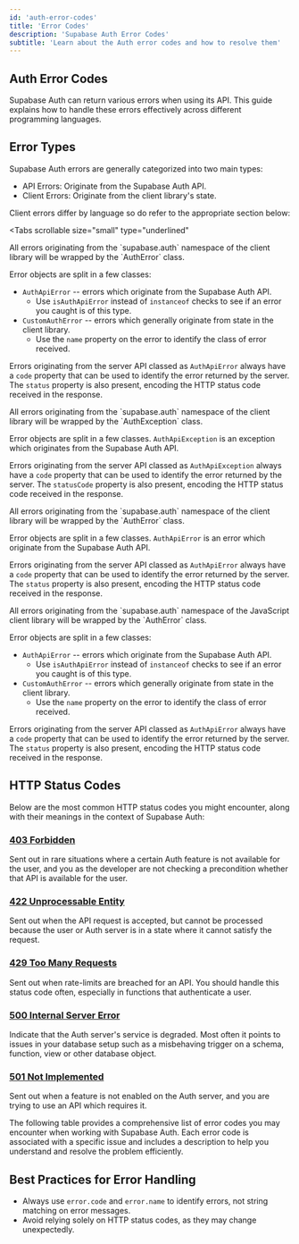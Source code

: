 ```yaml
---
id: 'auth-error-codes'
title: 'Error Codes'
description: 'Supabase Auth Error Codes'
subtitle: 'Learn about the Auth error codes and how to resolve them'
---
```


## Auth Error Codes

Supabase Auth can return various errors when using its API. This guide explains how to handle these errors effectively across different programming languages.

## Error Types

Supabase Auth errors are generally categorized into two main types:

- API Errors: Originate from the Supabase Auth API.
- Client Errors: Originate from the client library's state.

Client errors differ by language so do refer to the appropriate section below:

<Tabs
  scrollable
  size="small"
  type="underlined"
>
<TabPanel id="javascript" label="JavaScript">
All errors originating from the `supabase.auth` namespace of the client library will be wrapped by the `AuthError` class.

Error objects are split in a few classes:

- `AuthApiError` -- errors which originate from the Supabase Auth API.
  - Use `isAuthApiError` instead of `instanceof` checks to see if an error you caught is of this type.
- `CustomAuthError` -- errors which generally originate from state in the client library.
  - Use the `name` property on the error to identify the class of error received.

Errors originating from the server API classed as `AuthApiError` always have a `code` property that can be used to identify the error returned by the server. The `status` property is also present, encoding the HTTP status code received in the response.

</TabPanel>
<TabPanel id="dart" label="Dart">
All errors originating from the `supabase.auth` namespace of the client library will be wrapped by the `AuthException` class.

Error objects are split in a few classes. `AuthApiException` is an exception which originates from the Supabase Auth API.

Errors originating from the server API classed as `AuthApiException` always have a `code` property that can be used to identify the error returned by the server. The `statusCode` property is also present, encoding the HTTP status code received in the response.

</TabPanel>
<TabPanel id="python" label="Python">
All errors originating from the `supabase.auth` namespace of the client library will be wrapped by the `AuthError` class.

Error objects are split in a few classes. `AuthApiError` is an error which originate from the Supabase Auth API.

Errors originating from the server API classed as `AuthApiError` always have a `code` property that can be used to identify the error returned by the server. The `status` property is also present, encoding the HTTP status code received in the response.

</TabPanel>
<TabPanel id="kotlin" label="Kotlin">
All errors originating from the `supabase.auth` namespace of the JavaScript client library will be wrapped by the `AuthError` class.

Error objects are split in a few classes:

- `AuthApiError` -- errors which originate from the Supabase Auth API.
  - Use `isAuthApiError` instead of `instanceof` checks to see if an error you caught is of this type.
- `CustomAuthError` -- errors which generally originate from state in the client library.
  - Use the `name` property on the error to identify the class of error received.

Errors originating from the server API classed as `AuthApiError` always have a `code` property that can be used to identify the error returned by the server. The `status` property is also present, encoding the HTTP status code received in the response.

</TabPanel>

</Tabs>

## HTTP Status Codes

Below are the most common HTTP status codes you might encounter, along with their meanings in the context of Supabase Auth:

### [403 Forbidden](https://developer.mozilla.org/en-US/docs/Web/HTTP/Status/403)

Sent out in rare situations where a certain Auth feature is not available for the user, and you as the developer are not checking a precondition whether that API is available for the user.

### [422 Unprocessable Entity](https://developer.mozilla.org/en-US/docs/Web/HTTP/Status/422)

Sent out when the API request is accepted, but cannot be processed because the user or Auth server is in a state where it cannot satisfy the request.

### [429 Too Many Requests](https://developer.mozilla.org/en-US/docs/Web/HTTP/Status/429)

Sent out when rate-limits are breached for an API. You should handle this status code often, especially in functions that authenticate a user.

### [500 Internal Server Error](https://developer.mozilla.org/en-US/docs/Web/HTTP/Status/500)

Indicate that the Auth server's service is degraded. Most often it points to issues in your database setup such as a misbehaving trigger on a schema, function, view or other database object.

### [501 Not Implemented](https://developer.mozilla.org/en-US/docs/Web/HTTP/Status/501)

Sent out when a feature is not enabled on the Auth server, and you are trying to use an API which requires it.

The following table provides a comprehensive list of error codes you may encounter when working with Supabase Auth. Each error code is associated with a specific issue and includes a description to help you understand and resolve the problem efficiently.

<AuthErrorCodesTable />

## Best Practices for Error Handling

- Always use `error.code` and `error.name` to identify errors, not string matching on error messages.
- Avoid relying solely on HTTP status codes, as they may change unexpectedly.
